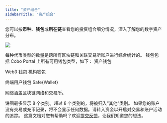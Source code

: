 ```yaml
---
title: "资产组合"
sidebarTitle: "资产组合"
---
```


您可以按**币种**、**钱包**或**所在链**查看您的投资组合细分情况，深入了解您的数字资产分布。

<img src="/cn/images/dashboard/portfolio.svg" className="screenshot_modal"/> <br />


<AccordionGroup>
  <Accordion title="按币种统计分类">
每种代币类型的数量是跨所有区块链和关联交易所账户进行综合统计的。
  </Accordion>

  <Accordion title="按钱包类型统计分类">
钱包包括 Cobo Portal 上所有可用钱包类型，如下：
    <CardGroup cols={2}>
  <Card title="全托管钱包" icon="square-1">
资产钱包

Web3 钱包
  </Card>
  <Card title="MPC 钱包" icon="square-2">
机构钱包

终端用户钱包
  </Card>
  <Card title="智能合约钱包" icon="square-3">
    Safe\{Wallet\}
  </Card>
  <Card title="交易所钱包" icon="square-4">
  </Card>
</CardGroup>
  </Accordion>

  <Accordion title="按所在链分类">
    网络涵盖区块链网络和交易所。
  </Accordion>
</AccordionGroup>

<Note>饼图最多显示 8 个类别。超过 8 个类别的，将被归入“其他”类别。</Note>
<Note>如果您的账户没有交易或充币记录，将不会显示任何数据。请转入资金以开启对交易和账户活动的追踪。</Note>
<Tip>这篇文档对您有帮助吗？欢迎[提交反馈](https://forms.zohopublic.com/cobo/form/DocumentFeedbackForm/formperma/QvLOhxJv1_JMsJ-1dleZ8Itb_7rzN-LtgvsDdxosoVI)，让我们知道您的想法。</Tip>